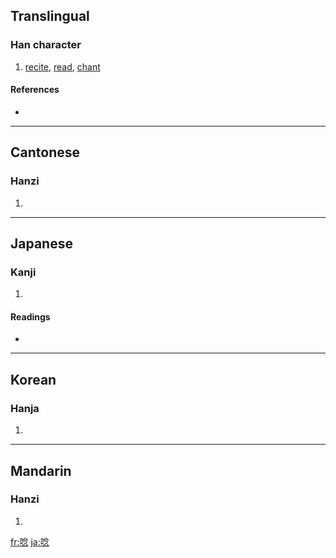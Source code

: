 ==Translingual==

===Han character===
{{Han char|rn=30|rad=口|as=08|sn=11|four=6803<sub>2</sub>|canj=口人戈心 (ROIP)|ids=⿰[[口]][[念]]}}

# [[recite]], [[read]], [[chant]]

====References====
* {{Han ref|kx=0194.020|dkj=03773|dj=0414.090|hdz=10644.010|uh=5538|ud=21816|bh=B0E1|bd=45281}}

----

==Cantonese==

===Hanzi===
{{yue-hanzi|jyut=|y=nim6}}

# {{defn|Cantonese}}

----

==Japanese==

===Kanji===
{{ja-kanji|grade=|rs=口08}}

# {{defn|Japanese}}

====Readings====
* {{ja-readings|on=[[てん]] (ten)|kun=[[うなる]] (unaru), [[うなり]] (unari)}}

----

==Korean==

===Hanja===
{{ko-hanja|hangeul=[[점]], [[전]]|rv=jeom, jeon|mr=chŏm, chŏn}}

# {{defn|Korean}}

----

==Mandarin==

===Hanzi===
{{cmn-hanzi|pin=[[niàn]] ([[nian4]])|wg=nien<sup>4</sup>}}

# {{defn|Mandarin}}

[[fr:唸]]
[[ja:唸]]